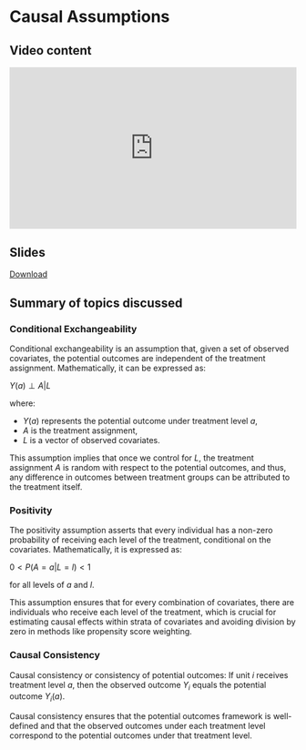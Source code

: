 # Causal Assumptions {.unnumbered}

## Video content

::: {style="position: relative; padding-bottom: 56.25%; height: 0; overflow: hidden;"}
<iframe src="https://www.youtube.com/embed/ypfnwbLn7DU" style="position: absolute; top: 0; left: 0; width: 100%; height: 100%; border:0;" allowfullscreen>

</iframe>
:::


## Slides

[Download](https://github.com/ehsanx/PS-survey/raw/main/slides/6CausalAssumptions.pdf)

## Summary of topics discussed 

### Conditional Exchangeability

Conditional exchangeability is an assumption that, given a set of observed covariates, the potential outcomes are independent of the treatment assignment. Mathematically, it can be expressed as:

$Y(a)\perp A| L$

where:

- $Y(a)$ represents the potential outcome under treatment level $a$,
- $A$ is the treatment assignment,
- $L$ is a vector of observed covariates.

This assumption implies that once we control for $L$, the treatment assignment $A$ is random with respect to the potential outcomes, and thus, any difference in outcomes between treatment groups can be attributed to the treatment itself.

### Positivity

The positivity assumption asserts that every individual has a non-zero probability of receiving each level of the treatment, conditional on the covariates. Mathematically, it is expressed as:

$0 < P(A = a | L = l) < 1$

for all levels of $a$ and $l$.

This assumption ensures that for every combination of covariates, there are individuals who receive each level of the treatment, which is crucial for estimating causal effects within strata of covariates and avoiding division by zero in methods like propensity score weighting.

### Causal Consistency

Causal consistency or consistency of potential outcomes: If unit $i$ receives treatment level $a$, then the observed outcome $Y_i$ equals the potential outcome $Y_i(a)$.

Causal consistency ensures that the potential outcomes framework is well-defined and that the observed outcomes under each treatment level correspond to the potential outcomes under that treatment level.
